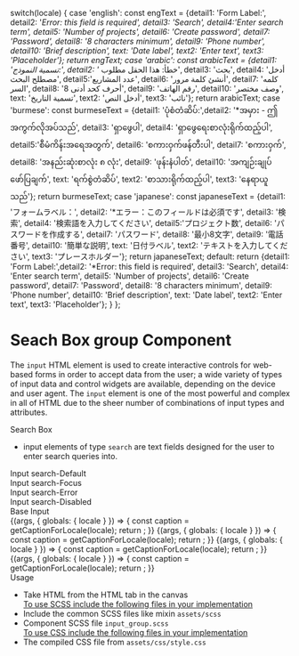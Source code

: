 
  switch(locale) {
    case 'english': const engText = {detail1: 'Form Label:', detail2: '*Error: this field is required', detail3: 'Search', detail4:'Enter search term', detail5: 'Number of projects', detail6: 'Create password', detail7: 'Password', detail8: '8 characters minimum', detail9: 'Phone number', detail10: 'Brief description', text: 'Date label', text2: 'Enter text', text3: 'Placeholder'}; return engText;
    case 'arabic': const arabicText = {detail1: 'تسمية النموذج:', detail2: '* خطأ: هذا الحقل مطلوب', detail3: 'بحث', detail4: 'أدخل مصطلح البحث', detail5:'عدد المشاريع', detail6: 'أنشئ كلمة مرور', detail7: 'كلمه السر', detail8: '8 أحرف كحد أدنى', detail9: 'رقم الهاتف', detail10: 'وصف مختصر', text: 'تسمية التاريخ', text2: 'أدخل النص', text3: 'نائب'}; return arabicText;
    case 'burmese': const burmeseText = {detail1: 'ပုံစံတံဆိပ်:',detail2: '*အမှား - ဤအကွက်လိုအပ်သည်', detail3: 'ရှာဖွေပါ', detail4: 'ရှာဖွေရေးစာလုံးရိုက်ထည့်ပါ', detail5:'စီမံကိန်းအရေအတွက်', detail6: 'စကားဝှက်ဖန်တီးပါ', detail7: 'စကားဝှက်', detail8: 'အနည်းဆုံးစာလုံး ၈ လုံး', detail9: 'ဖုန်းနံပါတ်', detail10: 'အကျဉ်းချုပ်ဖော်ပြချက်', text: 'ရက်စွဲတံဆိပ်', text2: 'စာသားရိုက်ထည့်ပါ', text3: 'နေရာယူသည်'}; return burmeseText;
    case 'japanese': const japaneseText = {detail1: 'フォームラベル：', detail2: '*エラー：このフィールドは必須です', detail3: '検索', detail4: '検索語を入力してください', detail5:'プロジェクト数', detail6: 'パスワードを作成する', detail7: 'パスワード', detail8: '最小8文字', detail9: '電話番号', detail10: '簡単な説明', text: '日付ラベル', text2: 'テキストを入力してください', text3: 'プレースホルダー'}; return japaneseText;
    default:
      return {detail1: 'Form Label:',detail2: '*Error: this field is required', detail3: 'Search', detail4: 'Enter search term', detail5: 'Number of projects', detail6: 'Create password', detail7: 'Password', detail8: '8 characters minimum', detail9: 'Phone number', detail10: 'Brief description', text: 'Date label', text2: 'Enter text', text3: 'Placeholder'};
  }
};

<Meta title="Components/Forms/Search Box"/>

<style>{`
     #story--atoms-input-group--search-default, #story--atoms-input-group--search-focus, #story--atoms-input-group--search-error, #story--atoms-input-group--search-disabled {
    display: none;
    }
  .sbdocs.sbdocs-div.input_group_wrapper.css-14m39zm {
    display: flex;
    flex-wrap: 1;
    justify-content: space-around;
    margin-bottom: 40px;
    box-shadow: 0 1px 8px rgb(0 0 0 / 15%);
  }
  .sbdocs.sbdocs-div.input__code.css-14m39zm {
    margin: 10px;
  }
  .sbdocs.sbdocs-div.input__label.css-14m39zm {
    text-align: center;
    text-decoration: underline;
  }
  .sbdocs.sbdocs-div.input_base-wrapper.css-14m39zm {
    display: inline-flex;
    align-items: baseline;
    box-shadow: 0 1px 8px rgb(0 0 0 / 15%);
  }
  .sbdocs.sbdocs-div.base_item.css-14m39zm {
    margin-left: 20px;
  }

  .subheading {
    font-weight: 700;
    font-size: 18px;
    color: #666;
    letter-spacing: 1.5px;
    line-height: 24px;
    margin-bottom: 12px;
    margin-top: 40px;
  }  
`}</style>

# Seach Box group Component
The <code>input</code> HTML element is used to create interactive controls for web-based forms in order to accept data from the user; a wide variety of types of input data and control widgets are available, depending on the device and user agent. The <code>input</code> element is one of the most powerful and complex in all of HTML due to the sheer number of combinations of input types and attributes.

<div className="subheading"> Search Box</div>
<ul>
  <li>input elements of type <code>search</code> are text fields designed for the user to enter search queries into.</li>
</ul>

<div className="input_group_wrapper">
  <div className= "input_item">
    <div className="input__box input-search-default"></div>
    <div className="input__label"> Input search-Default </div>
    <div className="input__code"> <Searchbox labelText='Search'  type='search' id= 'search' mode='default-state' required='required' placeholder= 'Placeholder'></Searchbox></div>
  </div>
  <div className="input_item">
    <div className="input__box input-search-focus"></div>
    <div className="input__label"> Input search-Focus </div>
    <div className="input__code"> <Searchbox labelText='Search'  type='search' id= 'search' mode='focus-state' required='required' placeholder= 'Placeholder'></Searchbox></div>
  </div>
  <div className="input_item">
    <div className="input__box input-search-error"></div>
    <div className="input__label"> Input search-Error </div>
    <div className="input__code"> <Searchbox labelText='Search' errorText='*Error: this field is required' type='search' id= 'search' mode='error-state' required='required' placeholder= 'Placeholder'></Searchbox></div>
  </div>
  <div className="input_item">
    <div className="input__box input-search-disabled"></div>
    <div className="input__label"> Input search-Disabled </div>
    <div className="input__code"> <Searchbox labelText='Search'  type='search' id= 'search' mode='disabled-state' placeholder= 'Placeholder' disabled= 'disabled'></Searchbox></div>
  </div>
</div>

<div className="subheading"> Base Input </div>

<Story name="Search-default">
  {(args, { globals: { locale } }) => {
    const caption = getCaptionForLocale(locale);
    return <Searchbox labelText={caption.detail3} type='search' id= 'search' mode=' ' required='required' placeholder= {caption.detail4}></Searchbox>;
  }}
</Story>

<Story name="Search-focus">
  {(args, { globals: { locale } }) => {
    const caption = getCaptionForLocale(locale);
    return <Searchbox labelText={caption.detail3} type='search' id= 'search' mode='focus' required='required' placeholder= {caption.detail4}></Searchbox>;
  }}
</Story>

<Story name="Search-error">
  {(args, { globals: { locale } }) => {
    const caption = getCaptionForLocale(locale);
    return <Searchbox labelText={caption.detail3} errorText={caption.detail2}  type='search' id= 'search' mode='error' required='required' placeholder= {caption.detail4}></Searchbox>;
  }}
</Story>

<Story name="Search-disabled">
  {(args, { globals: { locale } }) => {
    const caption = getCaptionForLocale(locale);
    return <Searchbox labelText={caption.detail3} type='search' id= 'search' mode='disabled' placeholder= {caption.detail4} disabled= 'disabled'> </Searchbox>;
  }}
</Story>

<div className="subheading">Usage</div>
<ul>
  <li>Take HTML from the HTML tab in the canvas</li>
  <u>To use SCSS include the following files in your implementation</u>
  <li>Include the common SCSS files like mixin <code>assets/scss</code></li>
  <li>Component SCSS file <code>input_group.scss</code></li>
  <u>To use CSS include the following files in your implementation</u>
  <li>The compiled CSS file from <code>assets/css/style.css</code></li>
</ul>
